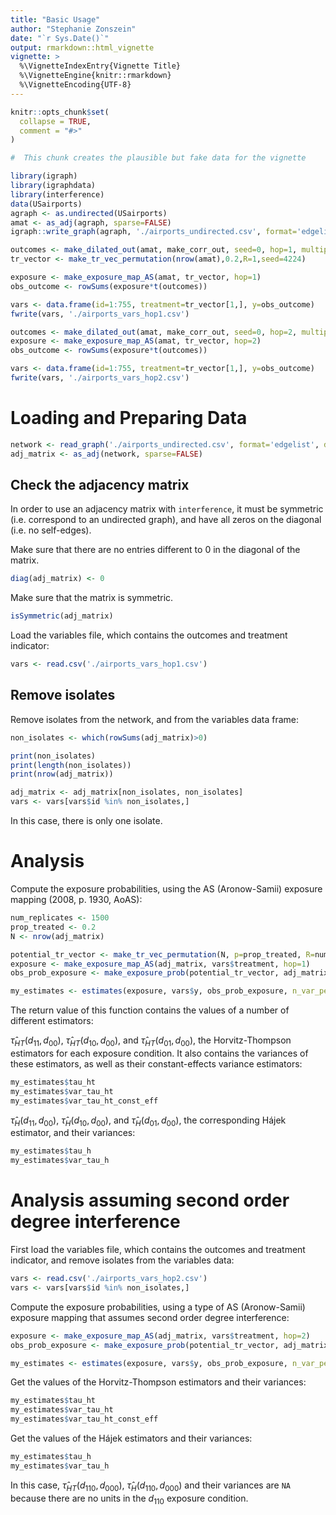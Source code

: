 ```yaml
---
title: "Basic Usage"
author: "Stephanie Zonszein"
date: "`r Sys.Date()`"
output: rmarkdown::html_vignette
vignette: >
  %\VignetteIndexEntry{Vignette Title}
  %\VignetteEngine{knitr::rmarkdown}
  %\VignetteEncoding{UTF-8}
---
```


```r
knitr::opts_chunk$set(
  collapse = TRUE,
  comment = "#>"
)
```


```r
#  This chunk creates the plausible but fake data for the vignette

library(igraph)
library(igraphdata)
library(interference)
data(USairports)
agraph <- as.undirected(USairports)
amat <- as_adj(agraph, sparse=FALSE)
igraph::write_graph(agraph, './airports_undirected.csv', format='edgelist')

outcomes <- make_dilated_out(amat, make_corr_out, seed=0, hop=1, multipliers=NULL)
tr_vector <- make_tr_vec_permutation(nrow(amat),0.2,R=1,seed=4224)

exposure <- make_exposure_map_AS(amat, tr_vector, hop=1) 
obs_outcome <- rowSums(exposure*t(outcomes))

vars <- data.frame(id=1:755, treatment=tr_vector[1,], y=obs_outcome)
fwrite(vars, './airports_vars_hop1.csv')

outcomes <- make_dilated_out(amat, make_corr_out, seed=0, hop=2, multipliers=NULL)
exposure <- make_exposure_map_AS(amat, tr_vector, hop=2) 
obs_outcome <- rowSums(exposure*t(outcomes))

vars <- data.frame(id=1:755, treatment=tr_vector[1,], y=obs_outcome)
fwrite(vars, './airports_vars_hop2.csv')

```

# Loading and Preparing Data

```r
network <- read_graph('./airports_undirected.csv', format='edgelist', directed=FALSE)
adj_matrix <- as_adj(network, sparse=FALSE)
```

## Check the adjacency matrix

In order to use an adjacency matrix with `interference`, it must be symmetric (i.e. correspond to an undirected graph), and have all zeros on the diagonal (i.e. no self-edges).

Make sure that there are no entries different to 0 in the diagonal of the matrix.
```r
diag(adj_matrix) <- 0
```

Make sure that the matrix is symmetric.
```r
isSymmetric(adj_matrix)
```


Load the variables file, which contains the outcomes and treatment indicator:

```r
vars <- read.csv('./airports_vars_hop1.csv')
```


## Remove isolates

Remove isolates from the network, and from the variables data frame:
```r
non_isolates <- which(rowSums(adj_matrix)>0)

print(non_isolates)
print(length(non_isolates))
print(nrow(adj_matrix))

adj_matrix <- adj_matrix[non_isolates, non_isolates]
vars <- vars[vars$id %in% non_isolates,]

```

In this case, there is only one isolate.

# Analysis

Compute the exposure probabilities, using the AS (Aronow-Samii) exposure mapping (2008, p. 1930, AoAS):

```r
num_replicates <- 1500
prop_treated <- 0.2
N <- nrow(adj_matrix)

potential_tr_vector <- make_tr_vec_permutation(N, p=prop_treated, R=num_replicates, seed=4224)
exposure <- make_exposure_map_AS(adj_matrix, vars$treatment, hop=1) 
obs_prob_exposure <- make_exposure_prob(potential_tr_vector, adj_matrix, make_exposure_map_AS, list(hop=1))
```


```r
my_estimates <- estimates(exposure, vars$y, obs_prob_exposure, n_var_permutations = 1000, control_condition='no') 
```

The return value of this function contains the values of a number of different estimators:

$\hat{\tau}_{HT}(d_{11},d_{00})$, $\hat{\tau}_{HT}(d_{10},d_{00})$, and $\hat{\tau}_{HT}(d_{01},d_{00})$, the Horvitz-Thompson estimators for each exposure condition. It also contains the variances of these estimators, as well as their constant-effects variance estimators:
```r
my_estimates$tau_ht
my_estimates$var_tau_ht
my_estimates$var_tau_ht_const_eff
```


$\hat{\tau}_{H}(d_{11},d_{00})$, $\hat{\tau}_{H}(d_{10},d_{00})$, and $\hat{\tau}_{H}(d_{01},d_{00})$, the corresponding Hájek estimator, and their variances:
```r
my_estimates$tau_h
my_estimates$var_tau_h
```


# Analysis assuming second order degree interference

First load the variables file, which contains the outcomes and treatment indicator, and remove isolates from the variables data:

```r
vars <- read.csv('./airports_vars_hop2.csv')
vars <- vars[vars$id %in% non_isolates,]
```


Compute the exposure probabilities, using a type of AS (Aronow-Samii) exposure mapping that assumes second order degree interference:

```r
exposure <- make_exposure_map_AS(adj_matrix, vars$treatment, hop=2) 
obs_prob_exposure <- make_exposure_prob(potential_tr_vector, adj_matrix, make_exposure_map_AS, list(hop=2))
```


```r
my_estimates <- estimates(exposure, vars$y, obs_prob_exposure, n_var_permutations = 1000, control_condition='no') 
```

Get the values of the Horvitz-Thompson estimators and their variances:
```r
my_estimates$tau_ht
my_estimates$var_tau_ht
my_estimates$var_tau_ht_const_eff
```


Get the values of the Hájek estimators and their variances:
```r
my_estimates$tau_h
my_estimates$var_tau_h
```

In this case, $\hat{\tau}_{HT}(d_{110},d_{000})$, $\hat{\tau}_{H}(d_{110},d_{000})$ and their variances are `NA` because there are no units in the $d_{110}$ exposure condition.
